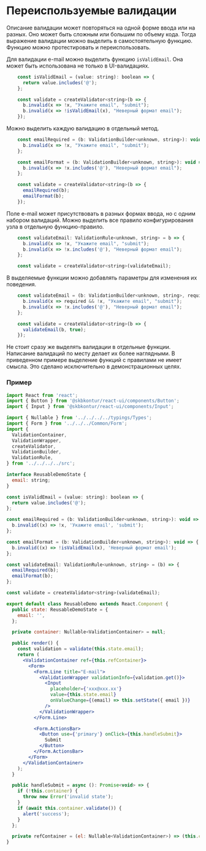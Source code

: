 
<Meta title="Описание валидаций/Переиспользуемые валидации" />

# Переиспользуемые валидации

Описание валидации может повторяться на одной форме ввода или на разных.
Оно может быть сложным или большим по объему кода.
Тогда выражение валидации можно выделить в самостоятельную функцию.
Функцию можно протестировать и переиспользовать.

Для валидации e-mail можно выделить функцию `isValidEmail`.
Она может быть использована не только в UI-валидациях.

```jsx static
    const isValidEmail = (value: string): boolean => {
      return value.includes('@');
    };

    const validate = createValidator<string>(b => {
      b.invalid(x => !x, "Укажите email", "submit");
      b.invalid(x => !isValidEmail(x), "Неверный формат email");
    });
```

Можно выделить каждую валидацию в отдельный метод.

```jsx static
    const emailRequired = (b: ValidationBuilder<unknown, string>): void => {
      b.invalid(x => !x, "Укажите email", "submit");
    };

    const emailFormat = (b: ValidationBuilder<unknown, string>): void => {
      b.invalid(x => !x.includes('@'), "Неверный формат email");
    };

    const validate = createValidator<string>(b => {
      emailRequired(b);
      emailFormat(b);
    });
```

Поле e-mail может присутствовать в разных формах ввода, но с одним набором валидаций.
Можно выделить все правило конфигурирования узла в отдельную функцию-правило.

```jsx static
    const validateEmail: ValidationRule<unknown, string> = b => {
      b.invalid(x => !x, "Укажите email", "submit");
      b.invalid(x => !x.includes('@'), "Неверный формат email");
    };

    const validate = createValidator<string>(validateEmail);
```

В выделяемые функции можно добавлять параметры для изменения их поведения.

```jsx static
    const validateEmail = (b: ValidationBuilder<unknown, string>, required: boolean): void => {
      b.invalid(x => required && !x, "Укажите email", "submit");
      b.invalid(x => !x.includes('@'), "Неверный формат email");
    };

    const validate = createValidator<string>(b => {
      validateEmail(b, true);
    });
```

Не стоит сразу же выделять валидации в отдельные функции.
Написание валидаций по месту делает их более наглядными.
В приведенном примере выделение функций с правилами не имеет смысла.
Это сделано исключительно в демонстрационных целях.

### Пример

```jsx static
import React from 'react';
import { Button } from '@skbkontur/react-ui/components/Button';
import { Input } from '@skbkontur/react-ui/components/Input';

import { Nullable } from '../../../../typings/Types';
import { Form } from '../../../Common/Form';
import {
  ValidationContainer,
  ValidationWrapper,
  createValidator,
  ValidationBuilder,
  ValidationRule,
} from '../../../../src';

interface ReusableDemoState {
  email: string;
}

const isValidEmail = (value: string): boolean => {
  return value.includes('@');
};

const emailRequired = (b: ValidationBuilder<unknown, string>): void => {
  b.invalid((x) => !x, 'Укажите email', 'submit');
};

const emailFormat = (b: ValidationBuilder<unknown, string>): void => {
  b.invalid((x) => !isValidEmail(x), 'Неверный формат email');
};

const validateEmail: ValidationRule<unknown, string> = (b) => {
  emailRequired(b);
  emailFormat(b);
};

const validate = createValidator<string>(validateEmail);

export default class ReusableDemo extends React.Component {
  public state: ReusableDemoState = {
    email: '',
  };

  private container: Nullable<ValidationContainer> = null;

  public render() {
    const validation = validate(this.state.email);
    return (
      <ValidationContainer ref={this.refContainer}>
        <Form>
          <Form.Line title="E-mail">
            <ValidationWrapper validationInfo={validation.get()}>
              <Input
                placeholder={'xxx@xxx.xx'}
                value={this.state.email}
                onValueChange={(email) => this.setState({ email })}
              />
            </ValidationWrapper>
          </Form.Line>

          <Form.ActionsBar>
            <Button use={'primary'} onClick={this.handleSubmit}>
              Submit
            </Button>
          </Form.ActionsBar>
        </Form>
      </ValidationContainer>
    );
  }

  public handleSubmit = async (): Promise<void> => {
    if (!this.container) {
      throw new Error('invalid state');
    }
    if (await this.container.validate()) {
      alert('success');
    }
  };

  private refContainer = (el: Nullable<ValidationContainer>) => (this.container = el);
}
```
